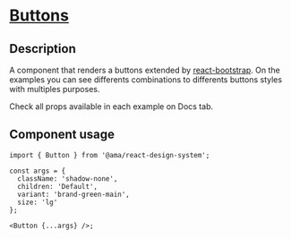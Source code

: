
<Meta title="Components/Buttons/Buttons Docs" />

<h1 className="mb-32">
  <u>Buttons</u>
</h1>

<h2>Description </h2>
<p className="fs-16">
  A component that renders a buttons extended by <a href="https://react-bootstrap.github.io/">react-bootstrap</a>. On the examples you can
  see differents combinations to differents buttons styles with multiples purposes.
</p>
<p className="fs-16">Check all props available in each example on Docs tab.</p>

<h2>Component usage</h2>

```tsx
import { Button } from '@ama/react-design-system';

const args = {
  className: 'shadow-none',
  children: 'Default',
  variant: 'brand-green-main',
  size: 'lg'
};

<Button {...args} />;
```
